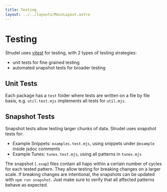 ```yaml
---
title: Testing
layout: ../../layouts/MainLayout.astro
---
```


# Testing

Strudel uses [vitest](https://vitest.dev/) for testing, with 2 types of testing strategies:

- unit tests for fine grained testing
- automated snapshot tests for broader testing

## Unit Tests

Each package has a `test` folder where tests are written on a file by file basis, e.g. `util.test.mjs` implements all tests for `util.mjs`.

## Snapshot Tests

Snapshot tests allow testing larger chunks of data. Strudel uses snapshot tests for:

- Example Snippets: `examples.test.mjs`, using snippets under `@example` inside jsdoc comments
- Example Tunes: `tunes.test.mjs`, using all patterns in `tunes.mjs`

The snapshot (`.snap`) files contain all haps within a certain number of cycles for each tested pattern.
They allow testing for breaking changes on a larger scale.
If breaking changes are intentional, the snapshots can be updated with `npm run snapshot`.
Just make sure to verify that all affected patterns behave as expected.
